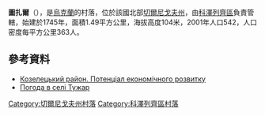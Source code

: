 {{coord|51|10|13|N|30|38|19|E|scale:100000|display=title}}

'''圖扎爾'''（{{lang-uk|Тужар}}），是[[烏克蘭|烏克蘭]]的村落，位於該國北部[[切爾尼戈夫州|切爾尼戈夫州]]，由[[科澤列齊區|科澤列齊區]]負責管轄，始建於1745年，面積1.49平方公里，海拔高度104米，2001年人口542，人口密度每平方公里363人。

==參考資料==
*[http://cg.gov.ua/web_docs/1/2014/03/docs/KOZELETS.PDF Козелецький район. Потенціал економічного розвитку]{{Wayback|url=http://cg.gov.ua/web_docs/1/2014/03/docs/KOZELETS.PDF |date=20151222113731 }}
* [http://weather.in.ua/ua/chernigovskaja/26603 Погода в селі Тужар] {{Wayback|url=http://weather.in.ua/ua/chernigovskaja/26603 |date=20160305205149 }}

[[Category:切爾尼戈夫州村落|Category:切爾尼戈夫州村落]]
[[Category:科澤列齊區村落|Category:科澤列齊區村落]]


{{Chernihiv-geo-stub}}